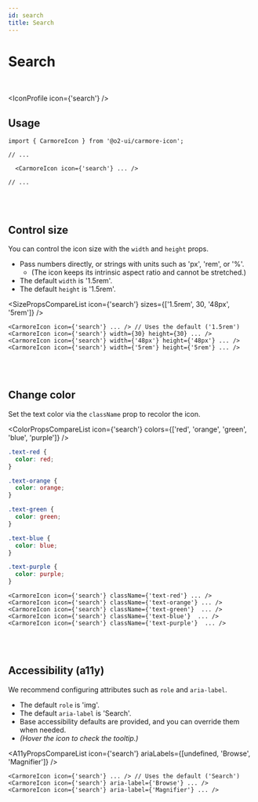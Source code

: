 ```yaml
---
id: search
title: Search
---
```




# Search

<br />

<IconProfile icon={'search'} />

## Usage

```tsx
import { CarmoreIcon } from '@o2-ui/carmore-icon';

// ...

  <CarmoreIcon icon={'search'} ... />

// ...
```

<br />
<br />

## Control size

You can control the icon size with the `width` and `height` props.

- Pass numbers directly, or strings with units such as 'px', 'rem', or '%'.
  - (The icon keeps its intrinsic aspect ratio and cannot be stretched.)
- The default `width` is '1.5rem'.
- The default `height` is '1.5rem'.

<SizePropsCompareList icon={'search'} sizes={['1.5rem', 30, '48px', '5rem']} />

```tsx
<CarmoreIcon icon={'search'} ... /> // Uses the default ('1.5rem')
<CarmoreIcon icon={'search'} width={30} height={30} ... />
<CarmoreIcon icon={'search'} width={'48px'} height={'48px'} ... />
<CarmoreIcon icon={'search'} width={'5rem'} height={'5rem'} ... />
```

<br />
<br />

## Change color

Set the text color via the `className` prop to recolor the icon.

<ColorPropsCompareList icon={'search'} colors={['red', 'orange', 'green', 'blue', 'purple']} />

```css
.text-red {
  color: red;
}

.text-orange {
  color: orange;
}

.text-green {
  color: green;
}

.text-blue {
  color: blue;
}

.text-purple {
  color: purple;
}
```

```tsx
<CarmoreIcon icon={'search'} className={'text-red'} ... />
<CarmoreIcon icon={'search'} className={'text-orange'} ... />
<CarmoreIcon icon={'search'} className={'text-green'}  ... />
<CarmoreIcon icon={'search'} className={'text-blue'}  ... />
<CarmoreIcon icon={'search'} className={'text-purple'}  ... />
```

<br />
<br />

## Accessibility (a11y)

We recommend configuring attributes such as `role` and `aria-label`.

- The default `role` is 'img'.
- The default `aria-label` is 'Search'.
- Base accessibility defaults are provided, and you can override them when needed.
- _(Hover the icon to check the tooltip.)_

<A11yPropsCompareList icon={'search'} ariaLabels={[undefined, 'Browse', 'Magnifier']} />

```tsx
<CarmoreIcon icon={'search'} ... /> // Uses the default ('Search')
<CarmoreIcon icon={'search'} aria-label={'Browse'} ... />
<CarmoreIcon icon={'search'} aria-label={'Magnifier'} ... />
```

